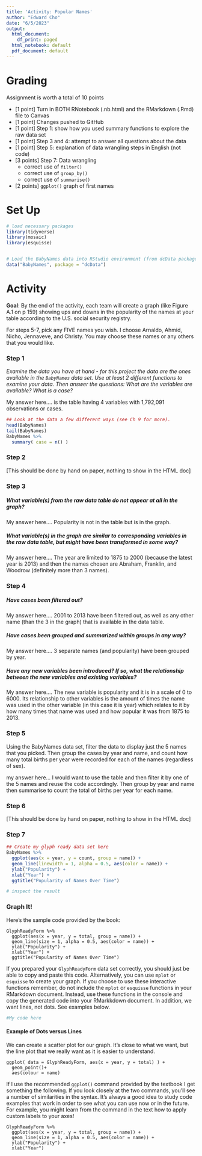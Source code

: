 ```yaml
---
title: 'Activity: Popular Names'
author: "Edward Cho"
date: "6/5/2023"
output:
  html_document:
    df_print: paged
  html_notebook: default
  pdf_document: default
---
```



# Grading

Assignment is worth a total of 10 points

* [1 point] Turn in BOTH RNotebook (.nb.html) and the RMarkdown (.Rmd) file to Canvas
* [1 point] Changes pushed to GitHub
* [1 point] Step 1: show how you used summary functions to explore the raw data set
* [1 point] Step 3 and 4: attempt to answer all questions about the data
* [1 point] Step 5: explanation of data wrangling steps in English (not code)
* [3 points] Step 7: Data wrangling
    * correct use of `filter()`
    * correct use of `group_by()`
    * correct use of `summarise()`
* [2 points] `ggplot()` graph of first names 



# Set Up

```r
# load necessary packages
library(tidyverse)
library(mosaic)
library(esquisse)


# Load the BabyNames data into RStudio environment (from dcData package)
data("BabyNames", package = "dcData")
```

# Activity

**Goal**: By the end of the activity, each team will create a graph (like Figure A.1 on p 159) showing ups and downs in the popularity of the names at your table according to the U.S. social security registry.  

For steps 5-7, pick any FIVE names you wish. I choose Arnaldo, Ahmid, Nicho, Jennaveve, and Christy. You may choose these names or any others that you would like. 


### Step 1

*Examine the data you have at hand - for this project the data are the ones available in the `BabyNames` data set. Use at least 2 different functions to examine your data. Then answer the questions: What are the variables are available? What is a case?*

My answer here.... 
is the table having 4 variables with 1,792,091 observations or cases.

```r
## Look at the data a few different ways (see Ch 9 for more).
head(BabyNames)
tail(BabyNames)
BabyNames %>%
  summary( case = n() )
```

### Step 2

[This should be done by hand on paper, nothing to show in the HTML doc]

### Step 3 

##### What variable(s) from the raw data table do not appear at all in the graph?

My answer here.... 
Popularity is not in the table but is in the graph.

##### What variable(s) in the graph are similar to corresponding variables in the raw data table, but might have been transformed in some way?

My answer here.... 
The year are limited to 1875 to 2000 (because the latest year is 2013) and then the names chosen are Abraham, Franklin, and Woodrow (definitely more than 3 names).

### Step 4

##### Have cases been filtered out?

My answer here.... 
2001 to 2013 have been filtered out, as well as any other name (than the 3 in the graph) that is available in the data table.

##### Have cases been grouped and summarized within groups in any way?

My answer here.... 
3 separate names (and popularity) have been grouped by year.

##### Have any new variables been introduced?  If so, what the relationship between the new variables and existing variables?

My answer here.... 
The new variable is popularity and it is in a scale of 0 to 6000. Its relationship to other variables is the amount of times the name was used in the other variable (in this case it is year) which relates to it by how many times that name was used and how popular it was from 1875 to 2013.

### Step 5


Using the BabyNames data set, filter the data to display just the 5 names that you picked.  Then group the cases by year and name, and count how many total births per year were recorded for each of the names (regardless of sex).  

my answer here...
I would want to use the table and then filter it by one of the 5 names and reuse the code accordingly. Then group by year and name then summarise to count the total of births per year for each name.

### Step 6

[This should be done by hand on paper, nothing to show in the HTML doc]

### Step 7

```r
## Create my glyph ready data set here
BabyNames %>%
  ggplot(aes(x = year, y = count, group = name)) + 
  geom_line(linewidth = 1, alpha = 0.5, aes(color = name)) + 
  ylab("Popularity") + 
  xlab("Year") +
  ggtitle("Popularity of Names Over Time")

# inspect the result


```


### Graph It!

Here's the sample code provided by the book:

```
GlyphReadyForm %>%
  ggplot(aes(x = year, y = total, group = name)) + 
  geom_line(size = 1, alpha = 0.5, aes(color = name)) + 
  ylab("Popularity") + 
  xlab("Year") +
  ggtitle("Popularity of Names Over Time")
```

If you prepared your `GlyphReadyForm` data set correctly, you should just be able to copy and paste this code. Alternatively, you can use `mplot` or `esquisse` to create your graph. If you choose to use these interactive functions remember, do not include the `mplot` or `esquisse` functions in your RMarkdown document. Instead, use these functions in the console and copy the generated code into your RMarkkdown document. In addition, we want lines, not dots. See examples below. 


```r
#My code here 


```



#### Example of Dots versus Lines

We can create a scatter plot for our graph. It's close to what we want, but the line plot that we really want as it is easier to understand.

```
ggplot( data = GlyphReadyForm, aes(x = year, y = total) ) +
  geom_point()+
  aes(colour = name) 
```

If I use the recommended `ggplot()` command provided by the textbook I get something the following.  If you look closely at the two commands, you'll see a number of similarities in the syntax.  It's always a good idea to study code examples that work in order to see what you can use now or in the future.  For example, you might learn from the command in the text how to apply custom labels to your axes!

```
GlyphReadyForm %>%
  ggplot(aes(x = year, y = total, group = name)) + 
  geom_line(size = 1, alpha = 0.5, aes(color = name)) + 
  ylab("Popularity") + 
  xlab("Year")
```

